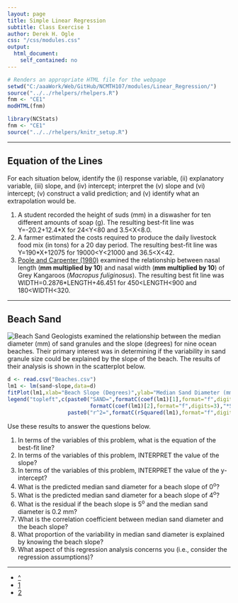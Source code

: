 ```yaml
---
layout: page
title: Simple Linear Regression
subtitle: Class Exercise 1
author: Derek H. Ogle
css: "/css/modules.css"
output:
  html_document:
    self_contained: no
---
```


```r
# Renders an appropriate HTML file for the webpage
setwd("C:/aaaWork/Web/GitHub/NCMTH107/modules/Linear_Regression/")
source("../../rhelpers/rhelpers.R")
fnm <- "CE1"
modHTML(fnm)
```

```r
library(NCStats)
fnm <- "CE1"
source("../../rhelpers/knitr_setup.R")
```

----

## Equation of the Lines

For each situation below, identify the (i) response variable, (ii) explanatory variable, (iii) slope, and (iv) intercept; interpret the (v) slope and (vi) intercept; (v) construct a valid prediction; and (v) identify what an extrapolation would be.

1. A student recorded the height of suds (mm) in a diswasher for ten different amounts of soap (g).  The resulting best-fit line was Y=-20.2+12.4*X for 24<Y<80 and 3.5<X<8.0.
1. A farmer estimated the costs required to produce the daily livestock food mix (in tons) for a 20 day period.  The resulting best-fit line was Y=190*X+12075 for 19000<Y<21000 and 36.5<X<42.
1. [Poole and Carpenter (1980)](http://www.publish.csiro.au/?paper=ZO9800607) examined the relationship between nasal length (**mm multiplied by 10**) and nasal width (**mm multiplied by 10**) of Grey Kangaroos (*Macropus fuliginosus*).  The resulting best fit line was WIDTH=0.2876*LENGTH+46.451 for 450<LENGTH<900 and 180<WIDTH<320.

----

## Beach Sand
<img src="../zimgs/beaches.jpg" alt="Beach Sand" class="img-right">
Geologists examined the relationship between the median diameter (mm) of sand granules and the slope (degrees) for nine ocean beaches.  Their primary interest was in determining if the variability in sand granule size could be explained by the slope of the beach.  The results of their analysis is shown in the scatterplot below.

```r
d <- read.csv("Beaches.csv")
lm1 <- lm(sand~slope,data=d)
fitPlot(lm1,xlab="Beach Slope (Degrees)",ylab="Median Sand Diameter (mm)")
legend("topleft",c(paste0("SAND=",formatC(coef(lm1)[1],format="f",digits=3),"+",
                          formatC(coef(lm1)[2],format="f",digits=3),"*SLOPE"),
                   paste0("r^2=",formatC(rSquared(lm1),format="f",digits=3))),bty="n")
```

Use these results to answer the questions below.

1. In terms of the variables of this problem, what is the equation of the best-fit line?
1. In terms of the variables of this problem, INTERPRET the value of the slope?
1. In terms of the variables of this problem, INTERPRET the value of the y-intercept?
1. What is the predicted median sand diameter for a beach slope of 0<sup>o</sup>?
1. What is the predicted median sand diameter for a beach slope of 4<sup>o</sup>?
1. What is the residual if the beach slope is 5<sup>o</sup> and the median sand diameter is 0.2 mm?
1. What is the correlation coefficient between median sand diameter and the beach slope?
1. What proportion of the variability in median sand diameter is explained by knowing the beach slope?
1. What aspect of this regression analysis concerns you (i.e., consider the regression assumptions)?

----

<div class="text-center">
<ul class="pagination pagination-lg">
  <li><a href="index.html">^</a></li>
  <li class="active"><a href="#">1</a></li>
  <li><a href="CE2.html">2</a></li>
</ul>
